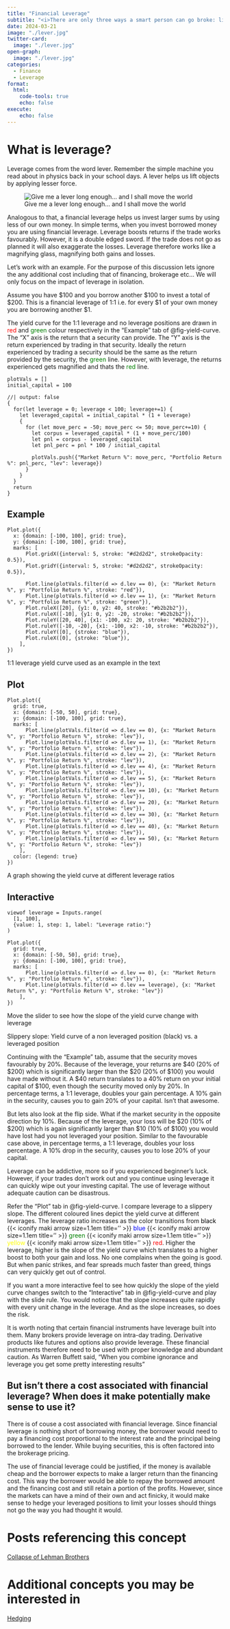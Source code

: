 ```yaml
---
title: "Financial Leverage"
subtitle: "<i>There are only three ways a smart person can go broke: liquor, ladies and leverage<br> - Charlie Munger</i>"
date: 2024-03-21
image: "./lever.jpg"
twitter-card:
  image: "./lever.jpg"
open-graph:
  image: "./lever.jpg"
categories:
  - Finance
  - Leverage
format:
  html:
    code-tools: true
    echo: false
execute:
    echo: false
---
```


# What is leverage?
Leverage comes from the word lever. Remember the simple machine you read about in physics back in your school days. A lever helps us lift objects by applying lesser force. 

::: {.column-margin}
![Give me a lever long enough... and I shall move the world](./lever.jpg)
:::

Analogous to that, a financial leverage helps us invest larger sums by using less of our own money. In simple terms, when you invest borrowed money you are using financial leverage. Leverage boosts returns if the trade works favourably. However, it is a double edged sword. If the trade does not go as planned it will also exaggerate the losses. Leverage therefore works like a magnifying glass, magnifying both gains and losses. 

Let's work with an example. For the purpose of this discussion lets ignore the any additional cost including that of financing, brokerage etc... We will only focus on the impact of leverage in isolation. 

Assume you have $100 and you borrow another $100 to invest a total of $200. This is a financial leverage of 1:1 i.e. for every $1 of your own money you are borrowing another $1. 

The yield curve for the 1:1 leverage and no leverage positions are drawn in [red]{style="color:red"} and [green]{style="color:green"} colour respectively in the "Example" tab of @fig-yield-curve. The "X" axis is the return that a security can provide. The "Y" axis is the return experienced by trading in that security. Ideally the return experienced by trading a security should be the same as the return provided by the security, the [green]{style="color:green"} line. However, with leverage, the returns experienced gets magnified and thats the [red]{style="color:green"} line.

```ojs
plotVals = []
initial_capital = 100
```
```ojs
//| output: false
{
  for(let leverage = 0; leverage < 100; leverage+=1) {
    let leveraged_capital = initial_capital * (1 + leverage)
    {
      for (let move_perc = -50; move_perc <= 50; move_perc+=10) {       
        let corpus = leveraged_capital * (1 + move_perc/100)
        let pnl = corpus - leveraged_capital
        let pnl_perc = pnl * 100 / initial_capital

        plotVals.push({"Market Return %": move_perc, "Portfolio Return %": pnl_perc, "lev": leverage})
      }
    }  
  }
  return
}
```

::: {#fig-yield-curve}
::: {.panel-tabset}

## Example
```ojs
Plot.plot({
  x: {domain: [-100, 100], grid: true},
  y: {domain: [-100, 100], grid: true},
  marks: [
      Plot.gridX({interval: 5, stroke: "#d2d2d2", strokeOpacity: 0.5}),
      Plot.gridY({interval: 5, stroke: "#d2d2d2", strokeOpacity: 0.5}),

      Plot.line(plotVals.filter(d => d.lev == 0), {x: "Market Return %", y: "Portfolio Return %", stroke: "red"}),
      Plot.line(plotVals.filter(d => d.lev == 1), {x: "Market Return %", y: "Portfolio Return %", stroke: "green"}),
      Plot.ruleX([20], {y1: 0, y2: 40, stroke: "#b2b2b2"}),
      Plot.ruleX([-10], {y1: 0, y2: -20, stroke: "#b2b2b2"}),
      Plot.ruleY([20, 40], {x1: -100, x2: 20, stroke: "#b2b2b2"}),
      Plot.ruleY([-10, -20], {x1: -100, x2: -10, stroke: "#b2b2b2"}),
      Plot.ruleY([0], {stroke: "blue"}),
      Plot.ruleX([0], {stroke: "blue"}),
    ],
})
```
1:1 leverage yield curve used as an example in the text

## Plot
```ojs
Plot.plot({
  grid: true,
  x: {domain: [-50, 50], grid: true},
  y: {domain: [-100, 100], grid: true},
  marks: [
      Plot.line(plotVals.filter(d => d.lev == 0), {x: "Market Return %", y: "Portfolio Return %", stroke: "lev"}),
      Plot.line(plotVals.filter(d => d.lev == 1), {x: "Market Return %", y: "Portfolio Return %", stroke: "lev"}),
      Plot.line(plotVals.filter(d => d.lev == 2), {x: "Market Return %", y: "Portfolio Return %", stroke: "lev"}),
      Plot.line(plotVals.filter(d => d.lev == 4), {x: "Market Return %", y: "Portfolio Return %", stroke: "lev"}),
      Plot.line(plotVals.filter(d => d.lev == 5), {x: "Market Return %", y: "Portfolio Return %", stroke: "lev"}),
      Plot.line(plotVals.filter(d => d.lev == 10), {x: "Market Return %", y: "Portfolio Return %", stroke: "lev"}),
      Plot.line(plotVals.filter(d => d.lev == 20), {x: "Market Return %", y: "Portfolio Return %", stroke: "lev"}),
      Plot.line(plotVals.filter(d => d.lev == 30), {x: "Market Return %", y: "Portfolio Return %", stroke: "lev"}),
      Plot.line(plotVals.filter(d => d.lev == 40), {x: "Market Return %", y: "Portfolio Return %", stroke: "lev"}),
      Plot.line(plotVals.filter(d => d.lev == 50), {x: "Market Return %", y: "Portfolio Return %", stroke: "lev"})
    ],
  color: {legend: true}
})
```
A graph showing the yield curve at different leverage ratios

## Interactive
```ojs
viewof leverage = Inputs.range(
  [1, 100], 
  {value: 1, step: 1, label: "Leverage ratio:"}
)

Plot.plot({
  grid: true,
  x: {domain: [-50, 50], grid: true},
  y: {domain: [-100, 100], grid: true},
  marks: [
      Plot.line(plotVals.filter(d => d.lev == 0), {x: "Market Return %", y: "Portfolio Return %", stroke: "lev"}),
      Plot.line(plotVals.filter(d => d.lev == leverage), {x: "Market Return %", y: "Portfolio Return %", stroke: "lev"})
    ],
})
```
Move the slider to see how the slope of the yield curve change with leverage

:::
Slippery slope: Yield curve of a non leveraged position (black) vs. a leveraged position
:::

Continuing with the "Example" tab, assume that the security moves favourably by 20%. Because of the leverage, your returns are $40 (20% of $200) which is significantly larger than the $20 (20% of $100) you would have made without it. A $40 return translates to a 40% return on your initial capital of $100, even though the security moved only by 20%. In percentage terms, a 1:1 leverage, doubles your gain percentage. A 10% gain in the security, causes you to gain 20% of your capital. Isn't that awesome.

But lets also look at the flip side. What if the market security in the opposite direction by 10%. Because of the leverage, your loss will be $20 (10% of $200) which is again significantly larger than $10 (10% of $100) you would have lost had you not leveraged your position. Similar to the favourable case above, in percentage terms, a 1:1 leverage, doubles your loss percentage. A 10% drop in the security, causes you to lose 20% of your capital.

Leverage can be addictive, more so if you experienced beginner's luck. However, if your trades don't work out and you continue using leverage it can quickly wipe out your investing capital. The use of leverage without adequate caution can be disastrous.

Refer the "Plot" tab in @fig-yield-curve. I compare leverage to a slippery slope.  The different coloured lines depict the yield curve at different leverages. The leverage ratio increases as the color transitions from [black]{style="color:black"} {{< iconify maki arrow size=1.1em title='' >}} [blue]{style="color:blue"}  {{< iconify maki arrow size=1.1em title='' >}} [green]{style="color:green"}  {{< iconify maki arrow size=1.1em title='' >}} [yellow]{style="color:yellow"}  {{< iconify maki arrow size=1.1em title='' >}} [red]{style="color:red"}. Higher the leverage, higher is the slope of the yield curve which translates to a higher boost to both your gain and loss. No one complains when the going is good. But when panic strikes, and fear spreads much faster than greed, things can very quickly get out of control.

If you want a more interactive feel to see how quickly the slope of the yield curve changes switch to the "Interactive" tab in @fig-yield-curve and play with the slide rule. You would notice that the slope increases quite rapidly with every unit change in the leverage. And as the slope increases, so does the risk.

It is worth noting that certain financial instruments have leverage built into them. Many brokers provide leverage on intra-day trading. Derivative products like futures and options also provide leverage. These financial instruments therefore need to be used with proper knowledge and abundant caution. As Warren Buffett said, "When you combine ignorance and leverage you get some pretty interesting results"

## But isn't there a cost associated with financial leverage? When does it make potentially make sense to use it?
There is of couse a cost associated with financial leverage. Since financial leverage is nothing short of borrowing money, the borrower would need to pay a financing cost proportional to the interest rate and the principal being borrowed to the lender. While buying securities, this is often factored into the brokerage pricing. 

The use of financial leverage could be justified, if the money is available cheap and the borrower expects to make a larger return than the financing cost. This way the borrower would be able to repay the borrowed amount and the financing cost and still retain a portion of the profits. However, since the markets can have a mind of their own and act finicky, it would make sense to hedge your leveraged positions to limit your losses should things not go the way you had thought it would.

# Posts referencing this concept
[Collapse of Lehman Brothers](./../../blog/20240331/index.qmd)

# Additional concepts you may be interested in
[Hedging](./../Hedging/index.qmd)
